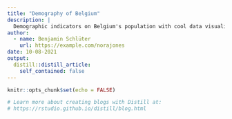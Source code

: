 ```yaml
---
title: "Demography of Belgium"
description: |
  Demographic indicators on Belgium's population with cool data visualizations
author:
  - name: Benjamin Schlüter 
    url: https://example.com/norajones
date: 10-08-2021
output:
  distill::distill_article:
    self_contained: false
---
```


```r
knitr::opts_chunk$set(echo = FALSE)

# Learn more about creating blogs with Distill at:
# https://rstudio.github.io/distill/blog.html

```




